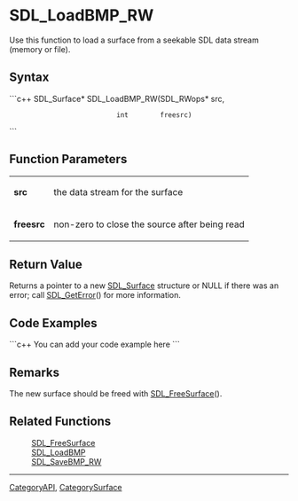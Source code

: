 <!-- pragma section-numbers off -->
<!-- pragma disable-camelcase -->

= SDL_LoadBMP_RW =
Use this function to load a surface from a seekable SDL data stream (memory or file).


== Syntax ==
```c++
SDL_Surface* SDL_LoadBMP_RW(SDL_RWops* src,
                            int        freesrc)
```

== Function Parameters ==
{|
|'''src'''
|the data stream for the surface
|-
|'''freesrc'''
|non-zero to close the source after being read
|}

== Return Value ==
Returns a pointer to a new [[SDL_Surface]] structure or NULL if there was an error; call [[SDL_GetError]]() for more information.

== Code Examples ==
```c++
You can add your code example here
```

== Remarks ==
The new surface should be freed with [[SDL_FreeSurface]]().  

== Related Functions ==
:[[SDL_FreeSurface]]
:[[SDL_LoadBMP]]
:[[SDL_SaveBMP_RW]]

----
[[CategoryAPI]], [[CategorySurface]]
